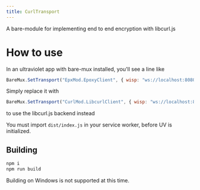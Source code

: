 ```yaml
---
title: CurlTransport
---
```

A bare-module for implementing end to end encryption with libcurl.js

# How to use
In an ultraviolet app with bare-mux installed, you'll see a line like
```js
BareMux.SetTransport("EpxMod.EpoxyClient", { wisp: "ws://localhost:8080/wisp" });
```
Simply replace it with
```js
BareMux.SetTransport("CurlMod.LibcurlClient", { wisp: "ws://localhost:8080/wisp" });
```

to use the libcurl.js backend instead

You must import `dist/index.js` in your service worker, before UV is initialized. 

## Building
```bash
npm i
npm run build
```

Building on Windows is not supported at this time.